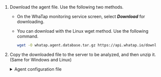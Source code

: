 1. Download the agent file. Use the following two methods.

   - On the WhaTap monitoring service screen, select **_Download_** for downloading.

   - You can download with the Linux wget method. Use the following command.

     ```bash
     wget -O whatap.agent.database.tar.gz https://api.whatap.io/download/agent/whata.agent.database.tar.gz
     ```

2. Copy the downloaded file to the server to be analyzed, and then unzip it. (Same for Windows and Linux)

   <details>
   <summary>Agent configuration file</summary>

   <Xclude product='cubrid'>

   | File name                                     | Description                                                                                                                                                                                                                                                                                                                                                          |
   | --------------------------------------------- | -------------------------------------------------------------------------------------------------------------------------------------------------------------------------------------------------------------------------------------------------------------------------------------------------------------------------------------------------------------------- |
   | _whatap.conf_                                 | This is the file where you can enter the address of the collection server that collects data from the database server and the server's project access key. For more information about the agent configuration, see [the following](agent-settings).                                                                                                                  |
   | _alert/alert.conf_                            | This is the file that sets thresholds for monitoring items to be collected. An alert occurs when the threshold is exceeded.                                                                                                                                                                                                                                          |
   | _scripts/_                                    | This directory contains the scripts that can remotely run SQL scripts.                                                                                                                                                                                                                                                                                               |
   | _ps.sh_                                       | This script fetches the process ID. When ending the agent process, the ID is referenced.                                                                                                                                                                                                                                                                             |
   | _stop.sh_                                     | This script is used when ending the agent process.                                                                                                                                                                                                                                                                                                                   |
   | _uid.sh_ (_uid.bat_)       | This shell script file generates an encrypted UID by combining the database connection data. It creates the _db.user_ file. Once you have set it for the first time, it collects data from the database server to be monitored through the encrypted UID. <br/>For more details about creation of an account for monitoring, see [the following](install-agent#uid). |
   | _start.sh_ (_start.bat_)   | This shell script file runs the agent. When the agent starts, it starts collecting monitoring data from the database server.                                                                                                                                                                                                                                         |
   | _startd.sh_ (_startd.bat_) | This shell script file runs the agent, which can be run in the background.                                                                                                                                                                                                                                                                                           |
   | _whatap.agent.dbx-`X.Y.Z`.jar_                | The Tracer program is a program that collects data from the database server and transmits the collected data to the server.                                                                                                                                                                                                                                          |
   | _jdbc_                                        | This directory collects the libraries referenced for database server connection. Download the library for connecting the agent and database server and use it by setting the path in the class path option of Java.                                                                                                                                                  |
   | _xos/_                                        | The directory contains the optional agent that can monitor the process usage of the database server.                                                                                                                                                                                                                                                                 |
   | ⎿ _xos.conf_                                  | This file is used to enter the address and communication port of the agent server for collecting the process usage of the database server and transmitting the data.                                                                                                                                                                                                 |
   | <sup>*</sup> <em>xcub/</em>                   | This directory contains additional agent files that collect SQL texts from the CUBRID database and calculate metrics.                                                                                                                                                                                                                                                |
   | ⎿ <sup>\*</sup> <em>xcub.conf</em>            | This file is used to enter the CUBRID database and additional agent connection settings.                                                                                                                                                                                                                                                                             |

   :::note

   <sup>*</sup>: The files in the <em>xcub</em> path are dedicated files for CUBRID Monitoring.

   :::

   </Xclude>

   <InDoc product='cubrid'>

   | File name                                       | Description                                                                                                                                                                                                                                                                                                                                                      |
   | ----------------------------------------------- | ---------------------------------------------------------------------------------------------------------------------------------------------------------------------------------------------------------------------------------------------------------------------------------------------------------------------------------------------------------------- |
   | _whatap.conf_                                   | This is the file where you can enter the address of the collection server that collects data from the database server and the server's project access key. For more information about the agent configuration, see [the following](agent-settings).                                                                                                              |
   | _alert/alert.conf_                              | This is the file that sets thresholds for monitoring items to be collected. An alert occurs when the threshold is exceeded.                                                                                                                                                                                                                                      |
   | _scripts/_                                      | This directory contains the scripts that can remotely run SQL scripts.                                                                                                                                                                                                                                                                                           |
   | ⎿ _ps.sh_                                       | This script fetches the process ID. When ending the agent process, the ID is referenced.                                                                                                                                                                                                                                                                         |
   | ⎿ _stop.sh_                                     | This script is used when ending the agent process.                                                                                                                                                                                                                                                                                                               |
   | ⎿ _uid.sh_ (_uid.bat_)       | This shell script file generates an encrypted UID by combining the database connection data. It creates the _db.user_ file. Once you have set it for the first time, it collects data from the database server to be monitored through the encrypted UID. <br/>For more details about creation of an account for monitoring, see [the following](install-agent). |
   | ⎿ _start.sh_ (_start.bat_)   | This shell script file runs the agent. When the agent starts, it starts collecting monitoring data from the database server.                                                                                                                                                                                                                                     |
   | ⎿ _startd.sh_ (_startd.bat_) | This shell script file runs the agent, which can be run in the background.                                                                                                                                                                                                                                                                                       |
   | _whatap.agent.dbx-`X.Y.Z`.jar_                  | The Tracer program is a program that collects data from the database server and transmits the collected data to the server.                                                                                                                                                                                                                                      |
   | _jdbc_                                          | This directory collects the libraries referenced for database server connection. Download the library for connecting the agent and database server and use it by setting the path in the class path option of Java.                                                                                                                                              |
   | _xos/_                                          | The directory contains the optional agent that can monitor the process usage of the database server.                                                                                                                                                                                                                                                             |
   | ⎿ _xos.conf_                                    | This file is used to enter the address and communication port of the agent server for collecting the process usage of the database server and transmitting the data.                                                                                                                                                                                             |
   | _xcub/_                                         | This directory contains additional agent files that collect SQL texts and calculate metrics. It must be installed on the database server.<br/>\* This directory is for additional agents for CUBRID Monitoring.                                                                                                                                                  |
   | ⎿ _xcub.conf_                                   | This file is used to enter the database and agent connection settings.<br/>\* This additional agent configuration file is for CUBRID monitoring. For more information, see [the following](agent-xcub-settings).                                                                                                                                                 |

   </InDoc>

   </details>
